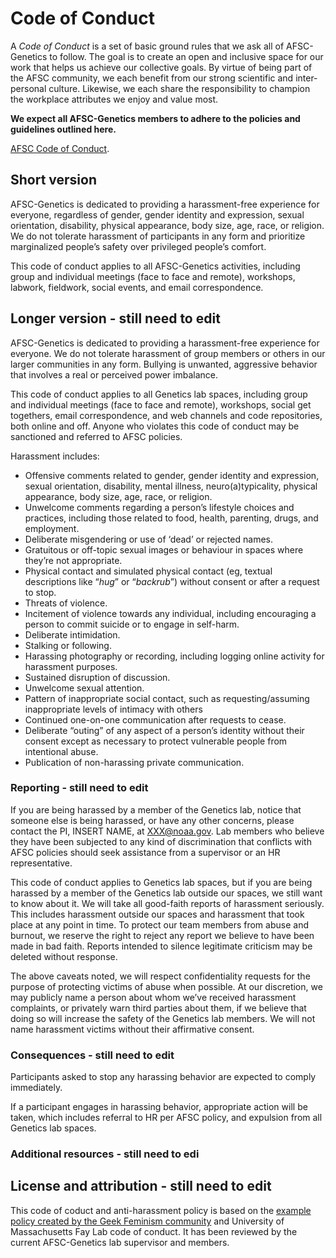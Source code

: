 # Code of Conduct {#code}

A _Code of Conduct_ is a set of basic ground rules that we ask all of AFSC-Genetics to follow. The goal is to create an open and inclusive space for our work that helps us achieve our collective goals. By virtue of being part of the AFSC community, we each benefit from our strong scientific and inter-personal culture. Likewise, we each share the responsibility to champion the workplace attributes we enjoy and value most. 

__We expect all AFSC-Genetics members to adhere to the policies and guidelines outlined here.__  

[AFSC Code of Conduct](https://drive.google.com/file/d/1wAq-nuvPLuP3hp2ktSp0d8YdMYo8coOh/view?usp=sharing).  


## Short version

AFSC-Genetics is dedicated to providing a harassment-free experience for everyone, regardless of gender, gender identity and expression, sexual orientation, disability, physical appearance, body size, age, race, or religion. We do not tolerate harassment of participants in any form and prioritize marginalized people’s safety over privileged people’s comfort.  

This code of conduct applies to all AFSC-Genetics activities, including group and individual meetings (face to face and remote), workshops, labwork, fieldwork, social events, and email correspondence.

## Longer version - still need to edit

AFSC-Genetics is dedicated to providing a harassment-free experience for everyone. We do not tolerate harassment of group members or others in our larger communities in any form. Bullying is unwanted, aggressive behavior that involves a real or perceived power imbalance. 

This code of conduct applies to all Genetics lab spaces, including group and individual meetings (face to face and remote), workshops, social get togethers, email correspondence, and web channels and code repositories, both online and off. Anyone who violates this code of conduct may be sanctioned and referred to AFSC policies.  
 
Harassment includes:  

* Offensive comments related to gender, gender identity and expression, sexual orientation, disability, mental illness, neuro(a)typicality, physical appearance, body size, age, race, or religion.  
* Unwelcome comments regarding a person’s lifestyle choices and practices, including those related to food, health, parenting, drugs, and employment.
* Deliberate misgendering or use of ‘dead’ or rejected names.
* Gratuitous or off-topic sexual images or behaviour in spaces where they’re not appropriate.
* Physical contact and simulated physical contact (eg, textual descriptions like “*hug*” or “*backrub*”) without consent or after a request to stop.
* Threats of violence.
* Incitement of violence towards any individual, including encouraging a person to commit suicide or to engage in self-harm.
* Deliberate intimidation.
* Stalking or following.
* Harassing photography or recording, including logging online activity for harassment purposes.
* Sustained disruption of discussion.
* Unwelcome sexual attention.
* Pattern of inappropriate social contact, such as requesting/assuming inappropriate levels of intimacy with others
* Continued one-on-one communication after requests to cease.
* Deliberate “outing” of any aspect of a person’s identity without their consent except as necessary to protect vulnerable people from intentional abuse.
* Publication of non-harassing private communication.  

### Reporting - still need to edit

If you are being harassed by a member of the Genetics lab, notice that someone else is being harassed, or have any other concerns, please contact the PI, INSERT NAME, at [XXX@noaa.gov](mailto:XXX@noaa.gov). Lab members who believe they have been subjected to any kind of discrimination that conflicts with AFSC policies should seek assistance from a supervisor or an HR representative. 

This code of conduct applies to Genetics lab spaces, but if you are being harassed by a member of the Genetics lab outside our spaces, we still want to know about it. We will take all good-faith reports of harassment seriously. This includes harassment outside our spaces and harassment that took place at any point in time. To protect our team members from abuse and burnout, we reserve the right to reject any report we believe to have been made in bad faith. Reports intended to silence legitimate criticism may be deleted without response.  

The above caveats noted, we will respect confidentiality requests for the purpose of protecting victims of abuse when possible. At our discretion, we may publicly name a person about whom we’ve received harassment complaints, or privately warn third parties about them, if we believe that doing so will increase the safety of the Genetics lab members. We will not name harassment victims without their affirmative consent.  

### Consequences - still need to edit

Participants asked to stop any harassing behavior are expected to comply immediately.  

If a participant engages in harassing behavior, appropriate action will be taken, which includes referral to HR per AFSC policy, and expulsion from all Genetics lab spaces.  

### Additional resources - still need to edi


## License and attribution - still need to edit

This code of coduct and anti-harassment policy is based on the [example policy created by the Geek Feminism community](https://geekfeminism.wikia.org/wiki/Community_anti-harassment) and University of Massachusetts Fay Lab code of conduct. It has been reviewed by the current AFSC-Genetics lab supervisor and members. 
